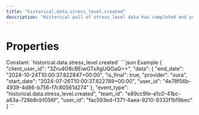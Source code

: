 ```yaml
---
title: "historical.data.stress_level.created"
description: "Historical pull of stress_level data has completed and you can now pull data for this resource."
---
```

# Properties
<ResponseField name="event_type" type="const string" required="true">
Constant: `historical.data.stress_level.created`
</ResponseField>
<ResponseField name="team_id" type="string" required="true">
</ResponseField>
<ResponseField name="user_id" type="string" required="true">
</ResponseField>
<ResponseField name="client_user_id" type="string" required="true">
</ResponseField>
<ResponseField name="data" type="HistoricalDataCreated" required="true">
<Expandable title="HistoricalDataCreated" defaultOpen="true">
<ResponseField name="user_id" type="string" required="true">
</ResponseField>
<ResponseField name="start_date" type="string" required="true">
</ResponseField>
<ResponseField name="end_date" type="string" required="true">
</ResponseField>
<ResponseField name="is_final" type="boolean" required="true">
</ResponseField>
<ResponseField name="provider" type="string" required="true">
</ResponseField>
</Expandable>
</ResponseField>
<ResponseExample>
```json Example
{
  "client_user_id": "3Zru4O8cBEiwGTsXgUQGaQ==",
  "data": {
    "end_date": "2024-10-24T10:00:37.822847+00:00",
    "is_final": true,
    "provider": "oura",
    "start_date": "2024-07-26T10:00:37.822789+00:00",
    "user_id": "4e78f56b-4939-4d86-b756-f7c80561d274"
  },
  "event_type": "historical.data.stress_level.created",
  "team_id": "e89cc9fe-e1c0-41bc-a83a-728b8cb1056f",
  "user_id": "fac593ed-f371-4aea-9210-9332f1b19bec"
}
```
</ResponseExample>
